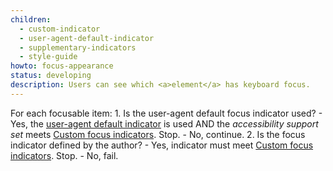 ```yaml
---
children:
  - custom-indicator
  - user-agent-default-indicator
  - supplementary-indicators
  - style-guide
howto: focus-appearance
status: developing
description: Users can see which <a>element</a> has keyboard focus.
---
```


<DecisionTree>
  For each focusable item:
  1. Is the user-agent default focus indicator used?
     - Yes, the <a href="#user-agent-default-indicator">user-agent default indicator</a> is used AND the <em>accessibility support set</em> meets <a href="#custom-indicator">Custom focus indicators</a>. Stop.
     - No, continue.
  2. Is the focus indicator defined by the author?
     - Yes, indicator must meet <a href="#custom-indicator">Custom focus indicators</a>. Stop.
     - No, fail.
</DecisionTree>

